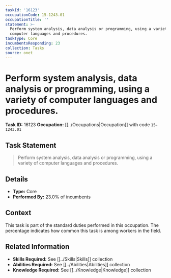 ```yaml
---
taskId: '16123'
occupationCode: 15-1243.01
occupationTitle: ''
statement: >-
  Perform system analysis, data analysis or programming, using a variety of
  computer languages and procedures.
taskType: Core
incumbentsResponding: 23
collection: Tasks
source: onet
---
```

# Perform system analysis, data analysis or programming, using a variety of computer languages and procedures.

**Task ID:** 16123
**Occupation:** [[../Occupations|Occupation]] with code `15-1243.01`

## Task Statement

> Perform system analysis, data analysis or programming, using a variety of computer languages and procedures.

## Details

- **Type:** Core
- **Performed By:** 23.0% of incumbents

## Context

This task is part of the standard duties performed in this occupation. The percentage indicates how common this task is among workers in the field.

## Related Information

- **Skills Required:** See [[../Skills|Skills]] collection
- **Abilities Required:** See [[../Abilities|Abilities]] collection
- **Knowledge Required:** See [[../Knowledge|Knowledge]] collection

